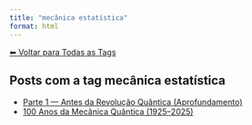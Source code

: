 ```yaml
---
title: "mecânica estatística"
format: html
---
```


[⬅ Voltar para Todas as Tags](../tags.qmd)

## Posts com a tag **mecânica estatística**

- [Parte 1 — Antes da Revolução Quântica (Aprofundamento)](/posts/fisica/parte-1-mecanica-quantica.html)
- [100 Anos da Mecânica Quântica (1925–2025)](/posts/fisica/100-anos-mecanica-quantica.html)
